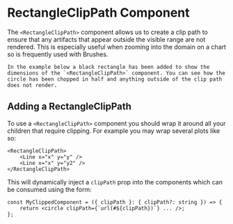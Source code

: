 
<Meta title="Components/RectangleClipPath" />

# RectangleClipPath Component

The `<RectangleClipPath>` component allows us to create a clip path to ensure that any artifacts that appear outside the visible range are not rendered. This is especially useful when zooming into the domain on a chart so is frequently used with Brushes.

    In the example below a black rectangle has been added to show the dimensions of the `<RectangleClipPath>` component. You can see how the circle has been chopped in half and anything outside of the clip path does not render.

<Canvas>
    <Story id="components-rectangleclippath--default" />
</Canvas>

## Adding a RectangleClipPath

To use a `<RectangleClipPath>` component you should wrap it around all your children that require clipping. For example you may wrap several plots like so:

```
<RectangleClipPath>
    <Line x="x" y="y" />
    <Line x="x" y="y2" />
</RectangleClipPath>
```

This will dynamically inject a `clipPath` prop into the components which can be consumed using the form:

```
const MyClippedComponent = ({ clipPath }: { clipPath?: string }) => {
    return <circle clipPath={`url(#${clipPath})`} ... />;
};
```
